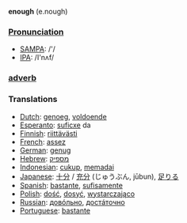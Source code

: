 '''enough''' (e.nough)

===[[Pronunciation]]===
*[[w:SAMPA|SAMPA]]: /'/
*[[w:IPA|IPA]]: /I'nʌf/

===[[adverb]]===

=== Translations ===
*[[Dutch]]: [[genoeg]], [[voldoende]]
*[[Esperanto]]: [[suficxe]] da
*[[Finnish]]: [[riittävästi]]
*[[French]]: [[assez]]
*[[German]]: [[genug]]
*[[Hebrew]]: [[מספיק]]
*[[Indonesian]]: [[cukup]], [[memadai]]
*[[Japanese]]: [[十分]] / [[充分]] (じゅうぶん, jūbun), [[足りる]]
*[[Spanish]]: [[bastante]], [[sufisamente]]
*[[Polish]]: [[dość]], [[dosyć]], [[wystarczająco]]
*[[Russian]]: [[довóльно]], [[достáточно]]
*[[Portuguese]]: [[bastante]]